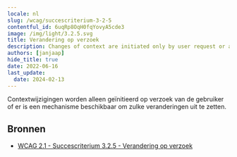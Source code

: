```yaml
---
locale: nl
slug: /wcag/succescriterium-3-2-5
contentful_id: 6uqRp8OqH0fqYovyA5cde3
image: /img/light/3.2.5.svg
title: Verandering op verzoek
description: Changes of context are initiated only by user request or a mechanism is available to turn off such changes.
authors: [janjaap]
hide_title: true
date: 2022-06-16
last_update:
  date: 2024-02-13
---
```


<Hero
  title="Verandering op verzoek"
  imageSrc="/img/light/3.2.5.svg"
  alt="WCAG 3.2.5 icon"
  prefix="Succescriterium 3.2.5"
  suffix="Niveau AAA"
/>

Contextwijzigingen worden alleen geïnitieerd op verzoek van de gebruiker of er is een mechanisme beschikbaar om zulke veranderingen uit te zetten.

## Bronnen

- [WCAG 2.1 - Succescriterium 3.2.5 - Verandering op verzoek](https://www.w3.org/Translations/WCAG21-nl/#verandering-op-verzoek)
